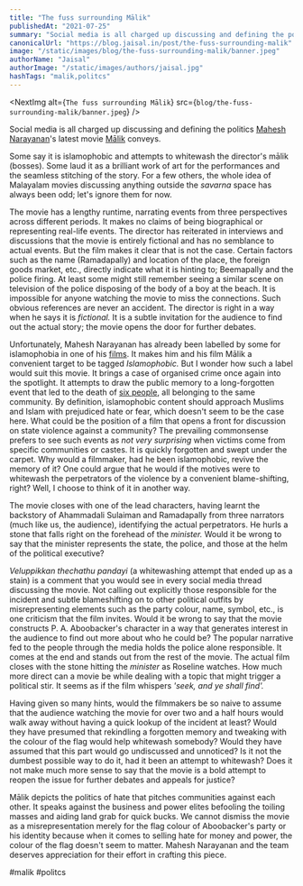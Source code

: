 ```yaml
---
title: "The fuss surrounding Mālik"
publishedAt: "2021-07-25"
summary: "Social media is all charged up discussing and defining the politics Mahesh Narayanan's latest movie Mālik conveys."
canonicalUrl: "https://blog.jaisal.in/post/the-fuss-surrounding-malik"
image: "/static/images/blog/the-fuss-surrounding-malik/banner.jpeg"
authorName: "Jaisal"
authorImage: "/static/images/authors/jaisal.jpg"
hashTags: "malik,politcs"
---
```


<NextImg alt={`The fuss surrounding Mālik`} src={`blog/the-fuss-surrounding-malik/banner.jpeg`} />

Social media is all charged up discussing and defining the politics [Mahesh Narayanan](https://www.themoviedb.org/person/1118113-mahesh-narayanan)'s latest movie [Mālik](https://www.themoviedb.org/movie/665133-malik) conveys.

Some say it is islamophobic and attempts to whitewash the director's mālik (bosses). Some laud it as a brilliant work of art for the performances and the seamless stitching of the story. For a few others, the whole idea of Malayalam movies discussing anything outside the _savarna_ space has always been odd; let's ignore them for now.

The movie has a lengthy runtime, narrating events from three perspectives across different periods. It makes no claims of being biographical or representing real-life events. The director has reiterated in interviews and discussions that the movie is entirely fictional and has no semblance to actual events. But the film makes it clear that is not the case. Certain factors such as the name (Ramadapally) and location of the place, the foreign goods market, etc., directly indicate what it is hinting to; Beemapally and the police firing. At least some might still remember seeing a similar scene on television of the police disposing of the body of a boy at the beach. It is impossible for anyone watching the movie to miss the connections. Such obvious references are never an accident. The director is right in a way when he says it is _fictional._ It is a subtle invitation for the audience to find out the actual story; the movie opens the door for further debates.

Unfortunately, Mahesh Narayanan has already been labelled by some for islamophobia in one of his [films](https://www.youtube.com/watch?v=lb6e1wYzDWo). It makes him and his film Mālik a convenient target to be tagged _Islamophobic._ But I wonder how such a label would suit this movie. It brings a case of organised crime once again into the spotlight. It attempts to draw the public memory to a long-forgotten event that led to the death of [six people](https://www.nchro.org/index.php/2009/05/18/kerala-police-fires-at-fishing-community-six-dead/), all belonging to the same community. By definition, islamophobic content should approach Muslims and Islam with prejudiced hate or fear, which doesn't seem to be the case here. What could be the position of a film that opens a front for discussion on state violence against a community? The prevailing commonsense prefers to see such events as _not very surprising_ when victims come from specific communities or castes. It is quickly forgotten and swept under the carpet. Why would a filmmaker, had he been islamophobic, revive the memory of it? One could argue that he would if the motives were to whitewash the perpetrators of the violence by a convenient blame-shifting, right? Well, I choose to think of it in another way.

The movie closes with one of the lead characters, having learnt the backstory of Ahammadali Sulaiman and Ramadapally from three narrators (much like us, the audience), identifying the actual perpetrators. He hurls a stone that falls right on the forehead of the _minister._ Would it be wrong to say that the minister represents the state, the police, and those at the helm of the political executive?

_Veluppikkan thechathu pandayi_ (a whitewashing attempt that ended up as a stain) is a comment that you would see in every social media thread discussing the movie. Not calling out explicitly those responsible for the incident and subtle blameshifting on to other political outfits by misrepresenting elements such as the party colour, name, symbol, etc., is one criticism that the film invites. Would it be wrong to say that the movie constructs P. A. Aboobacker's character in a way that generates interest in the audience to find out more about who he could be? The popular narrative fed to the people through the media holds the police alone responsible. It comes at the end and stands out from the rest of the movie. The actual film closes with the stone hitting the _minister_ as Roseline watches. How much more direct can a movie be while dealing with a topic that might trigger a political stir. It seems as if the film whispers _'seek, and ye shall find'._

Having given so many hints, would the filmmakers be so naive to assume that the audience watching the movie for over two and a half hours would walk away without having a quick lookup of the incident at least? Would they have presumed that rekindling a forgotten memory and tweaking with the colour of the flag would help whitewash somebody? Would they have assumed that this part would go undiscussed and unnoticed? Is it not the dumbest possible way to do it, had it been an attempt to whitewash? Does it not make much more sense to say that the movie is a bold attempt to reopen the issue for further debates and appeals for justice?

Mālik depicts the politics of hate that pitches communities against each other. It speaks against the business and power elites befooling the toiling masses and aiding land grab for quick bucks. We cannot dismiss the movie as a misrepresentation merely for the flag colour of Aboobacker's party or his identity because when it comes to selling hate for money and power, the colour of the flag doesn't seem to matter. Mahesh Narayanan and the team deserves appreciation for their effort in crafting this piece.

#malik #politcs
